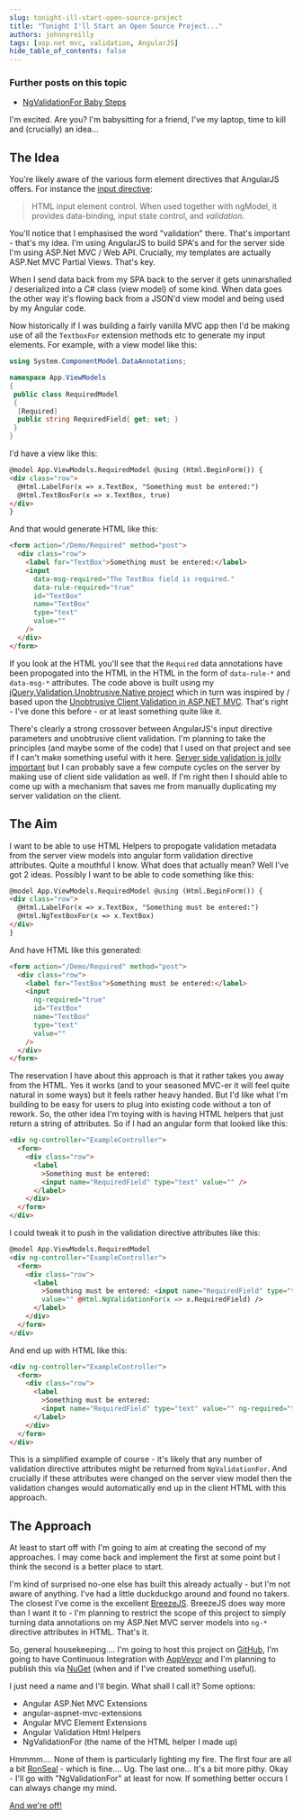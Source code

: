 ```yaml
---
slug: tonight-ill-start-open-source-project
title: "Tonight I'll Start an Open Source Project..."
authors: johnnyreilly
tags: [asp.net mvc, validation, AngularJS]
hide_table_of_contents: false
---
```


### Further posts on this topic

<!--truncate-->

- [NgValidationFor Baby Steps](../2015-05-11-ngvalidationfor-baby-steps/index.mdx)

I'm excited. Are you? I'm babysitting for a friend, I've my laptop, time to kill and (crucially) an idea...

## The Idea

You're likely aware of the various form element directives that AngularJS offers. For instance the [input directive](https://docs.angularjs.org/api/ng/directive/input):

> HTML input element control. When used together with ngModel, it provides data-binding, input state control, and _validation_.

You'll notice that I emphasised the word "validation" there. That's important - that's my idea. I'm using AngularJS to build SPA's and for the server side I'm using ASP.Net MVC / Web API. Crucially, my templates are actually ASP.Net MVC Partial Views. That's key.

When I send data back from my SPA back to the server it gets unmarshalled / deserialized into a C# class (view model) of some kind. When data goes the other way it's flowing back from a JSON'd view model and being used by my Angular code.

Now historically if I was building a fairly vanilla MVC app then I'd be making use of all the `TextboxFor` extension methods etc to generate my input elements. For example, with a view model like this:

```cs
using System.ComponentModel.DataAnnotations;

namespace App.ViewModels
{
 public class RequiredModel
 {
  [Required]
  public string RequiredField{ get; set; }
 }
}
```

I'd have a view like this:

```html
@model App.ViewModels.RequiredModel @using (Html.BeginForm()) {
<div class="row">
  @Html.LabelFor(x => x.TextBox, "Something must be entered:")
  @Html.TextBoxFor(x => x.TextBox, true)
</div>
}
```

And that would generate HTML like this:

```html
<form action="/Demo/Required" method="post">
  <div class="row">
    <label for="TextBox">Something must be entered:</label>
    <input
      data-msg-required="The TextBox field is required."
      data-rule-required="true"
      id="TextBox"
      name="TextBox"
      type="text"
      value=""
    />
  </div>
</form>
```

If you look at the HTML you'll see that the `Required` data annotations have been propogated into the HTML in the HTML in the form of `data-rule-*` and `data-msg-*` attributes. The code above is built using my [jQuery.Validation.Unobtrusive.Native project](http://johnnyreilly.github.io/jQuery.Validation.Unobtrusive.Native/) which in turn was inspired by / based upon the [Unobtrusive Client Validation in ASP.NET MVC](http://bradwilson.typepad.com/blog/2010/10/mvc3-unobtrusive-validation.html). That's right - I've done this before - or at least something quite like it.

There's clearly a strong crossover between AngularJS's input directive parameters and unobtrusive client validation. I'm planning to take the principles (and maybe some of the code) that I used on that project and see if I can't make something useful with it here. [Server side validation is jolly important](../2014-08-01-angularjs-meet-aspnet-server-validation/index.mdx) but I can probably save a few compute cycles on the server by making use of client side validation as well. If I'm right then I should able to come up with a mechanism that saves me from manually duplicating my server validation on the client.

## The Aim

I want to be able to use HTML Helpers to propogate validation metadata from the server view models into angular form validation directive attributes. Quite a mouthful I know. What does that actually mean? Well I've got 2 ideas. Possibly I want to be able to code something like this:

```html
@model App.ViewModels.RequiredModel @using (Html.BeginForm()) {
<div class="row">
  @Html.LabelFor(x => x.TextBox, "Something must be entered:")
  @Html.NgTextBoxFor(x => x.TextBox)
</div>
}
```

And have HTML like this generated:

```html
<form action="/Demo/Required" method="post">
  <div class="row">
    <label for="TextBox">Something must be entered:</label>
    <input
      ng-required="true"
      id="TextBox"
      name="TextBox"
      type="text"
      value=""
    />
  </div>
</form>
```

The reservation I have about this approach is that it rather takes you away from the HTML. Yes it works (and to your seasoned MVC-er it will feel quite natural in some ways) but it feels rather heavy handed. But I'd like what I'm building to be easy for users to plug into existing code without a ton of rework. So, the other idea I'm toying with is having HTML helpers that just return a string of attributes. So if I had an angular form that looked like this:

```html
<div ng-controller="ExampleController">
  <form>
    <div class="row">
      <label
        >Something must be entered:
        <input name="RequiredField" type="text" value="" />
      </label>
    </div>
  </form>
</div>
```

I could tweak it to push in the validation directive attributes like this:

```html
@model App.ViewModels.RequiredModel
<div ng-controller="ExampleController">
  <form>
    <div class="row">
      <label
        >Something must be entered: <input name="RequiredField" type="text"
        value="" @Html.NgValidationFor(x => x.RequiredField) />
      </label>
    </div>
  </form>
</div>
```

And end up with HTML like this:

```html
<div ng-controller="ExampleController">
  <form>
    <div class="row">
      <label
        >Something must be entered:
        <input name="RequiredField" type="text" value="" ng-required="true" />
      </label>
    </div>
  </form>
</div>
```

This is a simplified example of course - it's likely that any number of validation directive attributes might be returned from `NgValidationFor`. And crucially if these attributes were changed on the server view model then the validation changes would automatically end up in the client HTML with this approach.

## The Approach

At least to start off with I'm going to aim at creating the second of my approaches. I may come back and implement the first at some point but I think the second is a better place to start.

I'm kind of surprised no-one else has built this already actually - but I'm not aware of anything. I've had a little duckduckgo around and found no takers. The closest I've come is the excellent [BreezeJS](http://www.breezejs.com/sites/all/apidocs/classes/Validator.html). BreezeJS does way more than I want it to - I'm planning to restrict the scope of this project to simply turning data annotations on my ASP.Net MVC server models into `ng-*` directive attributes in HTML. That's it.

So, general housekeeping.... I'm going to host this project on [GitHub](http://www.github.com), I'm going to have Continuous Integration with [AppVeyor](http://www.appveyor.com/) and I'm planning to publish this via [NuGet](http://www.nuget.org/) (when and if I've created something useful).

I just need a name and I'll begin. What shall I call it? Some options:

- Angular ASP.Net MVC Extensions
- angular-aspnet-mvc-extensions
- Angular MVC Element Extensions
- Angular Validation Html Helpers
- NgValidationFor (the name of the HTML helper I made up)

Hmmmm.... None of them is particularly lighting my fire. The first four are all a bit [RonSeal](https://en.wikipedia.org/wiki/Ronseal) \- which is fine.... Ug. The last one... It's a bit more pithy. Okay - I'll go with "NgValidationFor" at least for now. If something better occurs I can always change my mind.

[And we're off!](https://github.com/johnnyreilly/NgValidationFor)
